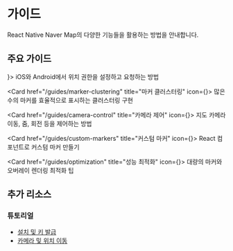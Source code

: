 
# 가이드

React Native Naver Map의 다양한 기능들을 활용하는 방법을 안내합니다.

## 주요 가이드

<Cards>
  <Card href="/guides/permissions" title="위치 권한 설정" icon={<MapPin />}>
    iOS와 Android에서 위치 권한을 설정하고 요청하는 방법
  </Card>

  <Card href="/guides/marker-clustering" title="마커 클러스터링" icon={<Users />}>
    많은 수의 마커를 효율적으로 표시하는 클러스터링 구현
  </Card>

  <Card href="/guides/camera-control" title="카메라 제어" icon={<Camera />}>
    지도 카메라 이동, 줌, 회전 등을 제어하는 방법
  </Card>

  <Card href="/guides/custom-markers" title="커스텀 마커" icon={<Layers />}>
    React 컴포넌트로 커스텀 마커 만들기
  </Card>

  <Card href="/guides/optimization" title="성능 최적화" icon={<Zap />}>
    대량의 마커와 오버레이 렌더링 최적화 팁
  </Card>
</Cards>

## 추가 리소스

### 튜토리얼
- [설치 및 키 발급](https://medium.com/mj-studio/리액트-네이티브로-네이버-지도-구현하기-1-설치와-키-발급-받기-f826d8c0644d)
- [카메라 및 위치 이동](https://medium.com/mj-studio/리액트-네이티브로-네이버-지도-구현하기-2-카메라-위치-이동하기-ea39843b31d2)
